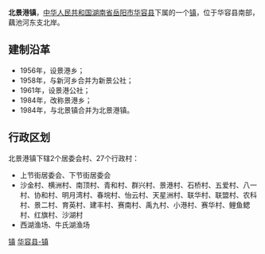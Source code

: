 {{中国乡级行政区<!---乡级行政区专用模板--->
|行政区全称 = 北景港镇
|景观照片文件名 = 
|景观照片描述 = 
|位置图文件名 = 
|位置图描述 = 
|汉语拼音 = 
|通用拼音 = 
|上级行政区 = [[湖南省|湖南省]][[岳阳市|岳阳市]][[华容县|华容县]]
|行政区类别 = 镇
|行政区划代码 = 430623103
|建置时间 = 1984年
|政府驻地 = 北景港
|地理坐标 = 
|毗邻 = 
|行政区划 = 16
|村委会 = 27
|居委会 = 2
|总面积 = 75.5平方公里
|户籍人口 = 4.1万
|户籍人口年份 = 
|常住人口 = 
|常住人口年份 = 
|人口密度 = 
|GDP = 
|GDP年份 = 
|邮政编码 = 414215 
|电话区号 = 
|时区 = UTC+8（[[东八区|东八区]]）
|官方网站 = 
|网站名称 = 
}}
'''北景港镇'''，[[中华人民共和国|中华人民共和国]][[湖南省|湖南省]][[岳阳市|岳阳市]][[华容县|华容县]]下属的一个[[镇|镇]]，位于华容县南部，藕池河东支北岸。

==建制沿革==
*1956年，设景港乡；
*1958年，与新河乡合并为新景公社；
*1961年，设景港公社；
*1984年，改称景港乡；
*1984年，与北景镇合并为北景港镇。

==行政区划==
北景港镇下辖2个居委会村、27个行政村：
*上节街居委会、下节街居委会
*沙金村、横洲村、南顶村、青和村、群兴村、景港村、石桥村、五爱村、八一村、协和村、明月湾村、春垸村、怡云村、天星洲村、联华村、联盟村、农科村、景二村、育英村、建丰村、赛南村、禹九村、小港村、赛华村、鲤鱼鳃村、红旗村、沙湖村
*西湖渔场、牛氏湖渔场

{{湖南小作品}}
{{华容县行政区划}}

[[Category:华容县行政区划|镇]]
[[Category:岳阳乡镇|华容县-镇]]